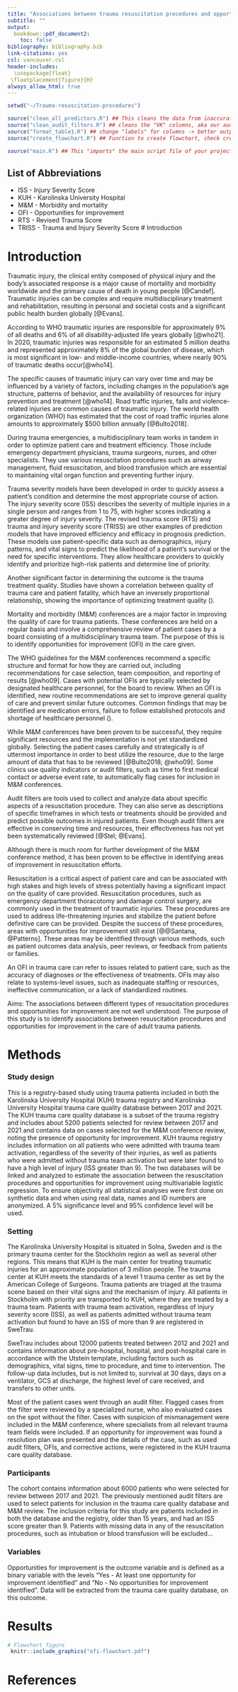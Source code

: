 ```yaml
---
title: "Associations between trauma resuscitation procedures and opportunities for improvement in adult patients with severe trauma"
subtitle: ""
output:
  bookdown::pdf_document2:
    toc: false
bibliography: bibliography.bib
link-citations: yes
csl: vancouver.csl
header-includes:
  \usepackage{float}
 \floatplacement{figure}{H}
always_allow_html: true
---
```



```r
setwd("~/Trauma-resuscitation-procedures")

source("clean_all_predictors.R") ## This cleans the data from inaccurate values
source("clean_audit_filters.R") ## cleans the "VK" columns, aka our audit filters.
source("format_table1.R") ## change "labels" for columns -> better outputs in tables
source("create_flowchart.R") ## Function to create flowchart, check create_flowchart.R for details and customization.

source("main.R") ## This "imports" the main script file of your project and run any code in it

```

## List of Abbreviations
* ISS - Injury Severity Score
* KUH - Karolinska University Hospital
* M&M - Morbidity and mortality
* OFI - Opportunities for improvement
* RTS - Revised Trauma Score
* TRISS - Trauma and Injury Severity Score
# Introduction

# Introduction
Traumatic injury, the clinical entity composed of physical injury and the body's associated response <!-- Cite Martin? -->is a major cause of mortality and morbidity worldwide and the primary cause of death in young people [@Candef]. Traumatic injuries can be complex and require multidisciplinary treatment and rehabilitation, resulting in personal and societal costs and a significant public health burden globally [@Evans]. 

According to WHO traumatic injuries are responsible for approximately 9% of all deaths and 6% of all disability-adjusted life years globally [@who21]. In 2020, traumatic injuries was responsible for an estimated 5 million deaths <!-- I was under the impression that the latest figure was 4.5 millions, but maybe I'm wrong? Is this from the latest global burden of disease study?-->  and represented approximately 8% of the global burden of disease, which is most significant in low- and middle-income countries, where nearly 90% of traumatic deaths occur[@who14]. 

The specific causes of traumatic injury can vary over time and may be influenced by a variety of factors, including changes in the population's age structure, patterns of behavior, and the availability of resources for injury prevention and treatment [@who14]. Road traffic injuries, falls and violence-related injuries are common causes of traumatic injury. The world health organization (WHO) has estimated that the cost of road traffic injuries alone amounts to approximately $500 billion annually [@Bulto2018]. 

During trauma emergencies, a multidisciplinary team works in tandem in order to optimize patient care and treatment efficiency. Those include emergency department physicians, trauma surgeons, nurses, and other specialists.<!--In an ideal case, this is true. But team structure and availability change drastically between settings. I would not be so specific about this. Instead expand on the next section: Trauma require a broad array of interventions. Gooed examples of resuscitations proceedures but also mention operative and interventional pathways --> They use various resuscitation procedures such as airway management, fluid resuscitation, and blood transfusion which are essential to maintaining vital organ function and preventing further injury. 

<!-- I understand that this is a draft, but I don't think that this is the right place to talk about injury severity scores or models. If you need to have more text then sure, but otherwise I would move on to care quality -->
Trauma severity models  have been developed in order to quickly assess a patient's condition and determine the most appropriate course of action. 
The injury severity score (ISS) describes the severity of multiple injuries in a single person and ranges from 1 to 75, with higher scores indicating a greater degree of injury severity. The revised trauma score (RTS) and trauma and injury severity score (TRISS) are other examples of prediction models that have improved efficiency and efficacy in prognosis prediction. These models use patient-specific data such as demographics, injury patterns, and vital signs to predict the likelihood of a patient's survival or the need for specific interventions. They allow healthcare providers to quickly identify and prioritize high-risk patients and determine line of priority.

Another significant factor in determining the outcome is the trauma treatment quality. Studies have shown a correlation between quality of trauma care and patient fatality, which have an inversely proportional relationship, showing the importance of optimizing treatment quality (). <!--True! Expand on this: trauma systems? -->

Mortality and morbidity (M&M) conferences are a major factor in improving the quality of care for trauma patients. These conferences are held on a regular basis and involve a comprehensive review of patient cases by a board consisting of a multidisciplinary trauma team. The purpose of this is to identify opportunities for improvement (OFI) in the care given.

The WHO guidelines for the M&M conferences recommend a specific structure and format for how they are carried out, including recommendations for case selection, team composition, and reporting of results [@who09].
Cases with potential OFIs are typically selected by designated healthcare personnel, for the board to review. When an OFI is identified, new routine recommendations are set to improve general quality of care and prevent similar future outcomes. Common findings that may be identified are medication errors, failure to follow established protocols and shortage of healthcare personnel ().<!--True, but alos inital care and interventions: "Typically, OFIs identified often relate to initial care [@Vioque2014], specifically airway management, fluid resuscitation, hemorrhage control, and chest injury management [@Sanddal2011; @Roy2017; @OReilly2013]." 
 doi          = {10.1186/s12913-017-2085-7}
 doi          = {10.1097/TA.0b013e3181fec9ba}
 doi          = {10.1016/j.amjsurg.2014.02.006}
-->

While M&M conferences have been proven to be successful, they require significant resources and the implementation is not yet standardized globally. Selecting the patient cases carefully and strategically is of uttermost importance in order to best utilize the resource, due to the large amount of data that has to be reviewed [@Bulto2018; @who09]. Some clinics use quality indicators or audit filters, such as time to first medical contact or adverse event rate, to automatically flag cases for inclusion in M&M conferences. 

Audit filters are tools used to collect and analyze data about specific aspects of a resuscitation procedure. They can also serve as descriptions of specific timeframes in which tests or treatments should be provided and predict possible outcomes in injured patients. Even though audit filters are effective in conserving time and resources, their effectiveness has not yet been systematically reviewed [@Stel; @Evans]. 

Although there is much room for further development of the M&M conference method, it has been proven to be effective in identifying areas of improvement in resuscitation efforts.


Resuscitation is a critical aspect of patient care and can be associated with high stakes and high levels of stress potentially having a significant impact on the quality of care provided.
Resuscitation procedures, such as emergency department thoracotomy and damage control surgery, are commonly used in the treatment of traumatic injuries. These procedures are used to address life-threatening injuries and stabilize the patient before definitive care can be provided. Despite the success of these procedures, areas with opportunities for improvement still exist [@@Santana, @Patterns].
These areas may be identified through various methods, such as patient outcomes data analysis, peer reviews, or feedback from patients or families. 

<!-- Describe OFI earlier, perhaps where you introduce M&M-->
An OFI in trauma care can refer to issues related to patient care, such as the accuracy of diagnoses or the effectiveness of treatments. OFIs may also relate to systems-level issues, such as inadequate staffing or resources, ineffective communication, or a lack of standardized routines. 

Aims:
The associations between different types of resuscitation procedures and opportunities for improvement are not well understood. The purpose of this study is to identify associations between resuscitation procedures and opportunities for improvement in the care of adult trauma patients.
<!-- Good! Note that the selection of cases for M&M is not super relevant to your study. Instead you can focus on describing OFI and how they are assigned, what we know about the most common causes of OFI but how we don't know how specific procedures relate to the probability of OFI-->


# Methods
### Study design
<!-- I suggest that you use first person direct voice: "We conducted a ..."-->This is a registry-based study using trauma patients included in both the Karolinska University Hospital (KUH) trauma registry and Karolinska University Hospital trauma care quality database between 2017 and 2021. <!-- You can write that the trauma registry is part of SweTrau. JA: I would suggest reports to the Swedish trauma registry-->
The KUH trauma care quality database is a subset of the trauma registry and includes about 5200 patients selected for review between 2017 and 2021 and contains data on cases selected for the M&M conference review, noting the presence of opportunity for improvement. 
KUH trauma registry includes information on all patients who were admitted with trauma team activation, regardless of the severity of their injuries, as well as patients who were admitted without trauma team activation but were later found to have a high level of injury (ISS greater than 9). 
The two databases will be linked and analyzed to estimate the association between the resuscitation procedures and opportunities for improvement using multivariable logistic regression. To ensure objectivity all statistical analyses were first done on synthetic data and when using real data, names and ID numbers are anonymized. A 5% significance level and 95% confidence level will be used.

### Setting
The Karolinska University Hospital is situated in Solna, Sweden and is the primary trauma center for the Stockholm region as well as several other regions. This means that KUH is the main center for treating traumatic injuries for an approximate population of 3 million people. The trauma center at KUH meets the standards of a level 1 trauma center as set by the American College of Surgeons.
Trauma patients are triaged at the trauma scene based on their vital signs and the mechanism of injury. All patients in Stockholm with priority are transported to KUH, where they are treated by a trauma team. Patients with trauma team activation, regardless of injury severity score (ISS), as well as patients admitted without trauma team activation but found to have an ISS of more than 9 are registered in SweTrau. 

SweTrau<!--Note the difference between KUH trauma registry and swetrau. You work with KUHTR, which repports to SWETRAU but is not the same. In Setting, you should be explaining KUHTR primerely  --> includes about 12000 patients treated between 2012 and 2021 and contains information about pre-hospital, hospital, and post-hospital care in accordance with the Utstein template, including factors such as demographics, vital signs, time to procedure, and time to intervention. The follow-up data includes, but is not limited to, survival at 30 days, days on a ventilator, GCS at discharge, the highest level of care received, and transfers to other units.<!-- So the trauma registry at KUH and SweTrau are not the same thing. The local trauma registry is part of SweTrau and uses the same eligibility criteria. I suspect that you're talking about the local trauma registry in this paragraph, at least in the fist sentence-->

Most of the patient cases went through an audit filter. Flagged cases from the filter were reviewed by a specialized nurse, who also evaluated cases on the spot without the filter. Cases with suspicion of mismanagement were included in the M&M conference, where specialists from all relevant trauma team fields were included. If an opportunity for improvement was found a resolution plan was presented and the details of the case, such as used audit filters, OFIs, and corrective actions, were registered in the KUH trauma care quality database.<!-- The exact procedure is not really relevant to your study. You need to explain how OFI were decided on, but it's enough to state that these were assigned by the M&M--> <!--Exactely, "The presence of OFIs is a consensus decision from the conference". -->

### Participants
The cohort contains information about 6000 patients who were selected for review between 2017 and 2021. The previously mentioned audit filters are used to select patients for inclusion in the trauma care quality database and M&M review. The inclusion criteria for this study are patients included in both the database and the registry, older than 15 years, and had an ISS score greater than 9. 
Patients with missing data in any of the resuscitation procedures, such as intubation or blood transfusion will be excluded… <!-- You dont need to specify number of patients included at this stage, that is the first part of the results.  -->

### Variables
Opportunities for improvement is the outcome variable and is defined as a binary variable with the levels "Yes - At least one opportunity for improvement identified" and "No - No opportunities for improvement identified". Data will be extracted from the trauma care quality database, on this outcome.

# Results
<!--I just wanted to show how to get the flowchart, see the create_flowchart.R file for details and if you might want to change anything. Note that the numbers are off because of scrambled data -->
```r
# Flowchart figure
 knitr::include_graphics("ofi-flowchart.pdf")
```
# References